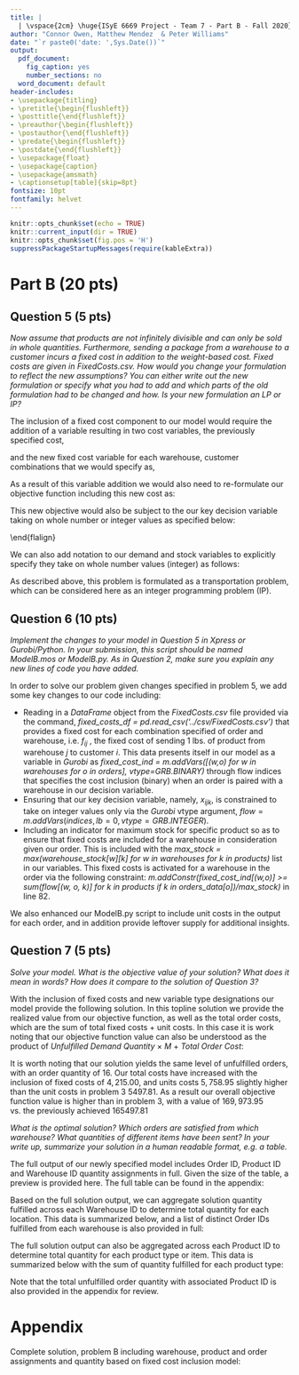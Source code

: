 ```yaml
---
title: |
  | \vspace{2cm} \huge{ISyE 6669 Project - Team 7 - Part B - Fall 2020}
author: "Connor Owen, Matthew Mendez  & Peter Williams"
date: "`r paste0('date: ',Sys.Date())`"
output:
  pdf_document:
    fig_caption: yes
    number_sections: no
  word_document: default
header-includes:
- \usepackage{titling}
- \pretitle{\begin{flushleft}}
- \posttitle{\end{flushleft}}
- \preauthor{\begin{flushleft}}
- \postauthor{\end{flushleft}}
- \predate{\begin{flushleft}}
- \postdate{\end{flushleft}}
- \usepackage{float}
- \usepackage{caption} 
- \usepackage{amsmath}
- \captionsetup[table]{skip=8pt}
fontsize: 10pt
fontfamily: helvet
---
```


```r
knitr::opts_chunk$set(echo = TRUE)
knitr::current_input(dir = TRUE)
knitr::opts_chunk$set(fig.pos = 'H')
suppressPackageStartupMessages(require(kableExtra))
```

# Part B (20 pts) 
   
## Question 5 (5 pts)  

*Now assume that products are not infinitely divisible and can only be sold in whole quantities. Furthermore, sending a package from a warehouse to a customer incurs a fixed cost in addition to the weight-based cost. Fixed costs are given in FixedCosts.csv. How would you change your formulation to reflect the new assumptions? You can either write out the new formulation or specify what you had to add and which parts of the old formulation had to be changed and how. Is your new formulation an LP or IP?*  

The inclusion of a fixed cost component to our model would require the addition of a variable resulting in two cost variables, the previously specified cost,  

\begin{flalign}
c_{ij} \text{ , cost of sending 1 lbs. of product from warehouse } j \text{ to customer } i,
\end{flalign}

and the new fixed cost variable for each warehouse, customer combinations that we would specify as,  

\begin{flalign}
f_{ij} \text{ , the fixed cost of sending 1 lbs. of product from warehouse } j \text{ to customer } i.
\end{flalign}

As a result of this variable addition we would also need to re-formulate our objective function including this new cost as:    

\begin{align}
\min z =  \sum^{H}_{i=1} \sum^{N}_{j=1} \sum^{K}_{k=1} x_{ijk} (c_{ij} + f_{ij}) w_k + M \sum^{H}_{i=1} \sum^{K}_{k=1} \delta^{*}_{ik}.
\end{align}  

\newpage 

This new objective would also be subject to the our key decision variable taking on whole number or integer values as specified below:  

\begin{flalign}
x_{ijk} \in \mathbb{N}, \text{ number of units shipped of product } k \text{ from warehouse } j \text{ to customer } i.\
\end{flalign}  

We can also add notation to our demand and stock variables to explicitly specify they take on whole number values (integer) as follows:

\begin{flalign}
d_{ik} \in \mathbb{N} \text{ , the demand for product } k \text{ in order } i,  \\
s_{jk} \in \mathbb{N} \text{ , stock of product } k \text{ in warehouse } j,  \\
\end{flalign}  

As described above, this problem is formulated as a transportation problem, which can be considered here as an integer programming problem (IP).   
  
## Question 6 (10 pts)

*Implement the changes to your model in Question 5 in Xpress or Gurobi/Python. In your submission, this script should be named ModelB.mos or ModelB.py. As in Question 2, make sure you explain any new lines of code you have added.*   

In order to solve our problem given changes specified in problem 5, we add some key changes to our code including: 

+ Reading in a *DataFrame* object from the *FixedCosts.csv* file provided via the command, *fixed_costs_df = pd.read_csv('../csv/FixedCosts.csv')* that provides a fixed cost for each combination specified of order and warehouse, i.e. $f_{ij} \text{ , the fixed cost of sending 1 lbs. of product from warehouse } j \text{ to customer } i.$ This data presents itself in our model as a variable in *Gurobi* as *fixed_cost_ind = m.addVars([(w,o) for w in warehouses for o in orders], vtype=GRB.BINARY)* through flow indices that specifies the cost inclusion (binary) when an order is paired with a warehouse in our decision variable.  
+ Ensuring that our key decision variable, namely, $x_{ijk}$, is constrained to take on integer values only via the *Gurobi* vtype argument, $flow = m.addVars(indices, lb=0, vtype=GRB.INTEGER)$.  
+ Including an indicator for maximum stock for specific product so as to ensure that fixed costs are included for a warehouse in consideration given our order. This is included with the *max_stock = max(warehouse_stock[w][k] for w in warehouses for k in products)* list in our variables. This fixed costs is activated for a warehouse in the order via the following constraint: *m.addConstr(fixed_cost_ind[(w,o)] >= sum(flow[(w, o, k)] for k in products if k in orders_data[o])/max_stock)* in line 82.  

We also enhanced our ModelB.py script to include unit costs in the output for each order, and in addition provide leftover supply for additional insights.  

\newpage  

## Question 7 (5 pts)  

*Solve your model. What is the objective value of your solution? What does it mean in words? How does it compare to the solution of Question 3?*  

With the inclusion of fixed costs and new variable type designations our model provide the following solution. In this topline solution we provide the realized value from our objective function, as well as the total order costs, which are the sum of total fixed costs + unit costs. In this case it is work noting that our objective function value can also be understood as the product of *Unfulfilled Demand Quantity* $\times$ $M$ +  *Total Order Cost*:      

\begin{table}[H]
\centering 
\caption{Model B: Topline Results (Rounded)}
\begin{tabular}{lc}  
\hline
Model Result & Value  \\   
\hline
Objective Function Value & 169,973.95  \\
Total Order Cost	& 9,973.95	\\
Total Fixed Cost	& 4,215.00	 \\
Total Unit Costs & 5,758.95 \\
Penalty & M = 10,000 \\
Unfulfilled Demand Quantity & 16 \\
\hline
\end{tabular} 
\end{table} 

It is worth noting that our solution yields the same level of unfulfilled orders, with an order quantity of 16. Our total costs have increased with the inclusion of fixed costs of $4,215.00$, and units costs $5,758.95$ slightly higher than the unit costs in problem 3 $5497.81$. As a result our overall objective function value is higher than in problem 3, with a value of $169,973.95$ vs. the previously achieved $165497.81$

*What is the optimal solution? Which orders are satisfied from which warehouse? What quantities of different items have been sent? In your write up, summarize your solution in a human readable format, e.g. a table.*  

The full output of our newly specified model includes Order ID, Product ID and Warehouse ID quantity assignments in full. Given the size of the table, a preview is provided here. The full table can be found in the appendix:  

\begin{table}[H]
\centering 
\caption{Preview Solution, Problem B: Minimizing Order Fulfillment Costs}
\begin{tabular}{cccc}  
\hline
Order ID & Warehouse ID & Product ID &  Quantity Fulfilled \\   
\hline
1	&	3	&	2	&	5	\\
2	&	4	&	3	&	4	\\
.. & .. & .. & .. \\
.. & .. & .. & .. \\
20	&	7	&	3	&	2	\\
.. & .. & .. & .. \\
.. & .. & .. & .. \\
\hline
\end{tabular} 
\end{table} 

\newpage  

Based on the full solution output, we can aggregate solution quantity fulfilled across each Warehouse ID to determine total quantity for each location. This data is summarized below, and a list of distinct Order IDs fulfilled from each warehouse is also provided in full:  

\begin{table}[H]
\centering 
\caption{Model B: Warehouse Fulfillment}
\begin{tabular}{llc}  
\hline
Warehouse ID & Orders IDs (Partially or Fully Fulfilled) & Total Quantity Fulfilled  \\   
\hline
1	& 5,9,31,33,39,44	& 30	\\
2	& 10,27,28,30,42,43	& 35	\\
3	& 1,3,4,17,18,35,37 & 33	\\
4	& 2,7,12,14,16,22,41	& 37	\\
5	&	13,17,24,32,36,38,44 & 39	\\
6	&	7,14,17,19,25,34,40,43 &  36	\\
7	&	8,11,15,20,24,26,41 & 34	\\
8	&	6,21,22,23,29,33,36,45 & 37	\\
\hline
& Total Quantity	&	281	\\
\hline
\end{tabular} 
\end{table} 

The full solution output can also be aggregated across each Product ID to determine total quantity for each product type or item. This data is summarized below with the sum of quantity fulfilled for each product type:    

\begin{table}[H]
\centering 
\caption{Model B: Product Fulfillment}
\begin{tabular}{lc}  
\hline
Product ID & Quantity Fulfilled  \\   
\hline
1	&	54	\\
2	&	57	\\
3	&	62	\\
4	&	48	\\
5	&	60	\\
\hline
Total Quantity	&	281	\\
\hline
\end{tabular} 
\end{table} 

Note that the total unfulfilled order quantity with associated Product ID is also provided in the appendix for review.  

\newpage 

# Appendix

Complete solution, problem B including warehouse, product and order assignments and quantity based on fixed cost inclusion model:    

\begin{table}[H]
\centering 
\caption{Full Solution Problem B: Minimizing Order Fulfillment Costs (1/3)}
\begin{tabular}{cccc}  
\hline
Order ID & Warehouse ID & Product ID &  Quantity Fulfilled \\   
\hline
1	&	3	&	2	&	5	\\
2	&	4	&	3	&	4	\\
2	&	4	&	4	&	1	\\
3	&	3	&	2	&	3	\\
3	&	3	&	3	&	2	\\
3	&	3	&	5	&	2	\\
4	&	3	&	1	&	2	\\
4	&	3	&	3	&	2	\\
5	&	1	&	3	&	1	\\
5	&	1	&	5	&	2	\\
6	&	8	&	5	&	3	\\
7	&	4	&	2	&	4	\\
7	&	6	&	2	&	1	\\
8	&	7	&	2	&	1	\\
8	&	7	&	5	&	1	\\
9	&	1	&	1	&	4	\\
9	&	1	&	3	&	1	\\
9	&	1	&	5	&	2	\\
10	&	2	&	2	&	1	\\
10	&	2	&	3	&	8	\\
10	&	2	&	4	&	1	\\
11	&	7	&	2	&	4	\\
12	&	4	&	1	&	3	\\
12	&	4	&	5	&	3	\\
13	&	5	&	5	&	4	\\
14	&	4	&	1	&	1	\\
14	&	4	&	4	&	4	\\
14	&	6	&	1	&	2	\\
15	&	7	&	3	&	1	\\
15	&	7	&	5	&	3	\\
16	&	4	&	2	&	1	\\
16	&	4	&	4	&	4	\\
17	&	3	&	1	&	1	\\
17	&	3	&	5	&	3	\\
17	&	5	&	5	&	3	\\
17	&	6	&	3	&	4	\\
17	&	6	&	4	&	3	\\
18	&	3	&	1	&	3	\\
18	&	3	&	5	&	1	\\
19	&	6	&	4	&	3	\\
20	&	7	&	1	&	3	\\
20	&	7	&	3	&	2	\\
\hline
\end{tabular} 
\end{table} 

\begin{table}[H]
\centering 
\caption{Full Solution Problem B: Minimizing Order Fulfillment Costs (2/3)}
\begin{tabular}{cccc}  
\hline
Order ID & Warehouse ID & Product ID &  Quantity Fulfilled \\   
\hline
21	&	8	&	1	&	2	\\
21	&	8	&	4	&	1	\\
22	&	4	&	3	&	3	\\
22	&	8	&	3	&	3	\\
23	&	8	&	1	&	4	\\
23	&	8	&	3	&	1	\\
23	&	8	&	5	&	4	\\
24	&	5	&	1	&	2	\\
24	&	5	&	2	&	2	\\
24	&	7	&	2	&	3	\\
25	&	6	&	2	&	2	\\
25	&	6	&	3	&	3	\\
25	&	6	&	5	&	1	\\
26	&	7	&	1	&	2	\\
26	&	7	&	4	&	5	\\
26	&	7	&	5	&	3	\\
27	&	2	&	1	&	3	\\
27	&	2	&	5	&	3	\\
28	&	2	&	3	&	2	\\
29	&	8	&	4	&	4	\\
29	&	8	&	5	&	1	\\
30	&	2	&	1	&	3	\\
30	&	2	&	2	&	4	\\
31	&	1	&	1	&	1	\\
31	&	1	&	3	&	2	\\
32	&	5	&	1	&	2	\\
32	&	5	&	3	&	3	\\
33	&	1	&	4	&	6	\\
33	&	8	&	3	&	3	\\
34	&	6	&	2	&	3	\\
34	&	6	&	3	&	1	\\
34	&	6	&	5	&	4	\\
35	&	3	&	1	&	3	\\
36	&	5	&	1	&	5	\\
36	&	5	&	2	&	2	\\
36	&	5	&	4	&	2	\\
36	&	8	&	2	&	2	\\
36	&	8	&	4	&	2	\\
37	&	3	&	3	&	2	\\
37	&	3	&	5	&	4	\\
38	&	5	&	2	&	4	\\
38	&	5	&	4	&	5	\\
39	&	1	&	2	&	3	\\
39	&	1	&	5	&	3	\\
\hline
\end{tabular} 
\end{table} 

\begin{table}[H]
\centering 
\caption{Full Solution Problem B: Minimizing Order Fulfillment Costs (2/3)}
\begin{tabular}{cccc}  
\hline
Order ID & Warehouse ID & Product ID &  Quantity Fulfilled \\   
\hline
40	&	6	&	1	&	3	\\
40	&	6	&	2	&	2	\\
41	&	4	&	1	&	4	\\
41	&	4	&	3	&	3	\\
41	&	4	&	5	&	2	\\
41	&	7	&	3	&	4	\\
41	&	7	&	5	&	2	\\
42	&	2	&	4	&	2	\\
43	&	2	&	4	&	4	\\
43	&	2	&	5	&	4	\\
43	&	6	&	2	&	2	\\
43	&	6	&	3	&	2	\\
44	&	1	&	2	&	2	\\
44	&	1	&	3	&	1	\\
44	&	1	&	5	&	2	\\
44	&	5	&	2	&	2	\\
44	&	5	&	3	&	3	\\
45	&	8	&	1	&	1	\\
45	&	8	&	2	&	4	\\
45	&	8	&	3	&	1	\\
45	&	8	&	4	&	1	\\
\hline
\end{tabular} 
\end{table} 

\begin{table}[H]
\centering 
\caption{Problem B: Unfulfilled Orders Results (1/1)}
\begin{tabular}{ccc}  
\hline
Order ID & Product ID &  Quantity Unfulfilled \\   
\hline
17	& 5	& 1.0 \\
20	& 1	& 1.0 \\
20	& 3	& 1.0 \\
25	& 5	& 1.0 \\
26	& 1	& 1.0 \\
27	& 1	& 1.0 \\
28	& 3	& 3.0 \\
31	& 1	& 2.0 \\
31	& 3	& 1.0 \\
31	& 5	& 3.0 \\
39	& 5	& 1.0 \\
\hline
\end{tabular} 
\end{table} 

